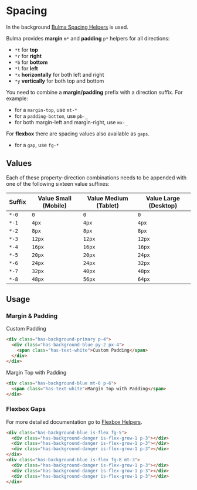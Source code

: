 
# Spacing

In the background [Bulma Spacing Helpers](https://bulma.io/documentation/helpers/spacing-helpers/) is used.

Bulma provides **margin** `m*` and **padding** `p*` helpers for all directions:

- `*t` for **top**
- `*r` for **right**
- `*b` for **bottom**
- `*l` for **left**
- `*x` **horizontally** for both left and right
- `*y` **vertically** for both top and bottom

You need to combine a **margin/padding** prefix with a direction suffix. For example:

- for a `margin-top`, use `mt-*`
- for a `padding-bottom`, use `pb-_`
- for both margin-left and margin-right, use `mx-_`

For **flexbox** there are spacing values also available as `gaps`.

- for a `gap`, use `fg-*`

## Values

Each of these property-direction combinations needs to be appended with one of the following sixteen value suffixes:

| Suffix | Value Small (Mobile) | Value Medium (Tablet) | Value Large (Desktop) |
| ------ | -------------------- | --------------------- | --------------------- |
| `*-0`  | `0`                  | `0`                   | `0`                   |
| `*-1`  | `4px`                | `4px`                 | `4px`                 |
| `*-2`  | `8px`                | `8px`                 | `8px`                 |
| `*-3`  | `12px`               | `12px`                | `12px`                |
| `*-4`  | `16px`               | `16px`                | `16px`                |
| `*-5`  | `20px`               | `20px`                | `24px`                |
| `*-6`  | `24px`               | `24px`                | `32px`                |
| `*-7`  | `32px`               | `40px`                | `48px`                |
| `*-8`  | `48px`               | `56px`                | `64px`                |

## Usage

### Margin & Padding

<Canvas>
  <bal-doc-app>
    <div className="has-background-primary p-4">
      <div className="has-background-blue py-2 px-4">
        <span class="has-text-white">Custom Padding</span>
      </div>
    </div>
  </bal-doc-app>
</Canvas>

```html
<div class="has-background-primary p-4">
  <div class="has-background-blue py-2 px-4">
    <span class="has-text-white">Custom Padding</span>
  </div>
</div>
```

<Canvas>
  <bal-doc-app>
    <div className="has-background-blue mt-6 p-6">
      <span class="has-text-white">Margin Top with Padding</span>
    </div>
  </bal-doc-app>
</Canvas>

```html
<div class="has-background-blue mt-6 p-6">
  <span class="has-text-white">Margin Top with Padding</span>
</div>
```

### Flexbox Gaps

For more detailed documentation go to [Flexbox Helpers](/?path=/docs/design-flexbox-helpers--page).

<Canvas>
  <bal-doc-app>
    <div className="has-background-blue is-flex fg-5">
      <div className="has-background-danger is-flex-grow-1 p-3"></div>
      <div className="has-background-danger is-flex-grow-1 p-3"></div>
      <div className="has-background-danger is-flex-grow-1 p-3"></div>
    </div>
    <div className="has-background-blue is-flex fg-8 mt-3">
      <div className="has-background-danger is-flex-grow-1 p-3"></div>
      <div className="has-background-danger is-flex-grow-1 p-3"></div>
      <div className="has-background-danger is-flex-grow-1 p-3"></div>
    </div>
  </bal-doc-app>
</Canvas>

```html
<div class="has-background-blue is-flex fg-5">
  <div class="has-background-danger is-flex-grow-1 p-3"></div>
  <div class="has-background-danger is-flex-grow-1 p-3"></div>
  <div class="has-background-danger is-flex-grow-1 p-3"></div>
</div>
<div class="has-background-blue is-flex fg-8 mt-3">
  <div class="has-background-danger is-flex-grow-1 p-3"></div>
  <div class="has-background-danger is-flex-grow-1 p-3"></div>
  <div class="has-background-danger is-flex-grow-1 p-3"></div>
</div>
```

<bal-doc-github link="/stories/design/04-spacing.docs.mdx"></bal-doc-github>
